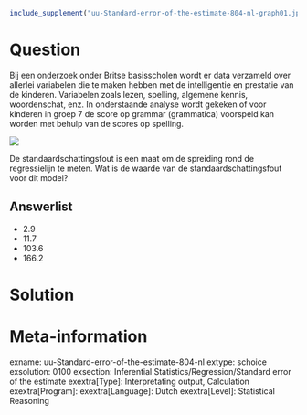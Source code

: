 ```{r, echo = FALSE, results = "hide"}
include_supplement("uu-Standard-error-of-the-estimate-804-nl-graph01.jpg", recursive = TRUE)
```
Question
========
Bij een onderzoek onder Britse basisscholen wordt er data verzameld over allerlei variabelen die te maken hebben met de intelligentie en prestatie van de kinderen. Variabelen zoals lezen, spelling, algemene kennis, woordenschat, enz. In onderstaande analyse wordt gekeken of voor kinderen in groep 7 de score op grammar (grammatica) voorspeld kan worden met behulp van de scores op spelling. 

![](uu-Standard-error-of-the-estimate-804-nl-graph01.jpg)

De standaardschattingsfout is een maat om de spreiding rond de regressielijn te meten. Wat is de waarde van de standaardschattingsfout voor dit model?

Answerlist
----------
* 2.9
* 11.7
* 103.6
* 166.2


Solution
========



Meta-information
================
exname: uu-Standard-error-of-the-estimate-804-nl
extype: schoice
exsolution: 0100
exsection: Inferential Statistics/Regression/Standard error of the estimate
exextra[Type]: Interpretating output, Calculation
exextra[Program]: 
exextra[Language]: Dutch
exextra[Level]: Statistical Reasoning